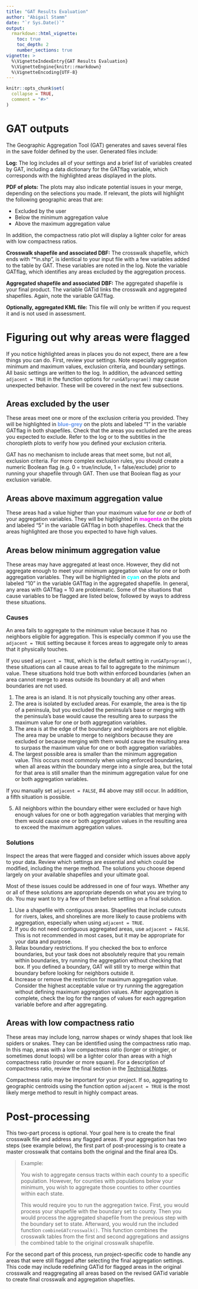 ```yaml
---
title: "GAT Results Evaluation"
author: "Abigail Stamm"
date: "`r Sys.Date()`"
output: 
  rmarkdown::html_vignette:
    toc: true
    toc_depth: 2
    number_sections: true
vignette: >
  %\VignetteIndexEntry{GAT Results Evaluation}
  %\VignetteEngine{knitr::rmarkdown}
  %\VignetteEncoding{UTF-8}
---
```


```r
knitr::opts_chunk$set(
  collapse = TRUE,
  comment = "#>"
)
```

# GAT outputs 

The Geographic Aggregation Tool (GAT) generates and saves several files in the save folder defined by the user. Generated files include:

**Log:** The log includes all of your settings and a brief list of variables created by GAT, including a data dictionary for the GATflag variable, which corresponds with the highlighted areas displayed in the plots.

**PDF of plots:** The plots may also indicate potential issues in your merge, depending on the selections you made. If relevant, the plots will highlight the following geographic areas that are: 

* Excluded by the user
* Below the minimum aggregation value
* Above the maximum aggregation value

In addition, the compactness ratio plot will display a lighter color for areas with low compactness ratios. 

**Crosswalk shapefile and associated DBF:** The crosswalk shapefile, which ends with "*in.shp", is identical to your input file with a few variables added to the table by GAT. These variables are noted in the log. Note the variable GATflag, which identifies any areas excluded by the aggregation process.

**Aggregated shapefile and associated DBF:** The aggregated shapefile is your final product. The variable GATid links the crosswalk and aggregated shapefiles. Again, note the variable GATflag.

**Optionally, aggregated KML file\:** This file will only be written if you request it and is not used in assessment.



# Figuring out why areas were flagged

If you notice highlighted areas in places you do not expect, there are a few things you can do. First, review your settings. Note especially aggregation minimum and maximum values, exclusion criteria, and boundary settings. All basic settings are written to the log. In addition, the advanced setting `adjacent = TRUE` in the function options for `runGATprogram()` may cause unexpected behavior. These will be covered in the next few subsections.

## Areas excluded by the user

These areas meet one or more of the exclusion criteria you provided. They will be highlighted in **<span style='color: CornflowerBlue;'>blue-grey</span>** on the plots and labeled "1" in the variable GATflag in both shapefiles. Check that the areas you excluded are the areas you expected to exclude. Refer to the log or to the subtitles in the choropleth plots to verify how you defined your exclusion criteria.

GAT has no mechanism to include areas that meet some, but not all, exclusion criteria. For more complex exclusion rules, you should create a numeric Boolean flag (e.g. 0 = true/include, 1 = false/exclude) prior to running your shapefile through GAT. Then use that Boolean flag as your exclusion variable.

## Areas above maximum aggregation value 

These areas had a value higher than your maximum value for *one or both* of your aggregation variables. They will be highlighted in **<span style='color: magenta;'>magenta</span>** on the plots and labeled "5" in the variable GATflag in both shapefiles. Check that the areas highlighted are those you expected to have high values. 

## Areas below minimum aggregation value

These areas may have aggregated at least once. However, they did not aggregate enough to meet your minimum aggregation value for one or both aggregation variables. They will be highlighted in **<span style='color: cyan;'>cyan</span>** on the plots and labeled "10" in the variable GATflag in the aggregated shapefile. In general, any areas with GATflag = 10 are problematic. Some of the situations that cause variables to be flagged are listed below, followed by ways to address these situations.

### Causes 

An area fails to aggregate to the minimum value because it has no neighbors eligible for aggregation. This is especially common if you use the `adjacent = TRUE` setting because it forces areas to aggregate only to areas that it physically touches. 

If you used `adjacent = TRUE`, which is the default setting in `runGATprogram()`, these situations can all cause areas to fail to aggregate to the minimum value. These situations hold true both within enforced boundaries (when an area cannot merge to areas outside its boundary at all) and when boundaries are not used.

1. The area is an island. It is not physically touching any other areas.
2. The area is isolated by excluded areas. For example, the area is the tip of a peninsula, but you excluded the peninsula's base or merging with the peninsula's base would cause the resulting area to surpass the maximum value for one or both aggregation variables.
3. The area is at the edge of the boundary and neighbors are not eligible. The area may be unable to merge to neighbors because they are excluded or because merging with them would cause the resulting area to surpass the maximum value for one or both aggregation variables.
4. The largest possible area is smaller than the minimum aggregation value. This occurs most commonly when using enforced boundaries, when all areas within the boundary merge into a single area, but the total for that area is still smaller than the minimum aggregation value for one or both aggregation variables.

If you manually set `adjacent = FALSE`, #4 above may still occur. In addition, a fifth situation is possible.

5. All neighbors within the boundary either were excluded or have high enough values for one or both aggregation variables that merging with them would cause one or both aggregation values in the resulting area to exceed the maximum aggregation values.

### Solutions 

Inspect the areas that were flagged and consider which issues above apply to your data. Review which settings are essential and which could be modified, including the merge method. The solutions you choose depend largely on your available shapefiles and your ultimate goal. 

Most of these issues could be addressed in one of four ways. Whether any or all of these solutions are appropriate depends on what you are trying to do. You may want to try a few of them before settling on a final solution. 

1. Use a shapefile with contiguous areas. Shapefiles that include cutouts for rivers, lakes, and shorelines are more likely to cause problems with aggregation, especially when using `adjacent = TRUE`.
2. If you do not need contiguous aggregated areas, use `adjacent = FALSE`. This is not recommended in most cases, but it may be appropriate for your data and purpose.
3. Relax boundary restrictions. If you checked the box to enforce boundaries, but your task does not absolutely require that you remain within boundaries, try running the aggregation without checking that box. If you defined a boundary, GAT will still try to merge within that boundary before looking for neighbors outside it.
4. Increase or remove the restriction for maximum aggregation value. Consider the highest acceptable value or try running the aggregation without defining maximum aggregation values. After aggregation is complete, check the log for the ranges of values for each aggregation variable before and after aggregating.

## Areas with low compactness ratio

These areas may include long, narrow shapes or windy shapes that look like spiders or snakes. They can be identified using the compactness ratio map. In this map, areas with a low compactness ratio (longer or stringier, or sometimes donut loops) will be a lighter color than areas with a high compactness ratio (rounder or more square). For a description of compactness ratio, review the final section in the [Technical Notes](../doc/gat_tech_notes.html).

Compactness ratio may be important for your project. If so, aggregating to geographic centroids using the function option `adjacent = TRUE` is the most likely merge method to result in highly compact areas.  

# Post-processing

This two-part process is optional. Your goal here is to create the final crosswalk file and address any flagged areas. If your aggregation has two steps (see example below), the first part of post-processing is to create a master crosswalk that contains both the original and the final area IDs.

> Example:
>
> You wish to aggregate census tracts within each county to a specific population. However, for counties with populations below your minimum, you wish to aggregate those counties to other counties within each state.
>
> This would require you to run the aggregation twice. First, you would process your shapefile with the boundary set to county. Then you would process the aggregated shapefile from the previous step with the boundary set to state. Afterward, you would run the included function `combineGATcrosswalk()`. This function combines the crosswalk tables from the first and second aggregations and assigns the combined table to the original crosswalk shapefile. 


For the second part of this process, run project-specific code to handle any areas that were still flagged after selecting the final aggregation settings. This code may include redefining GATid for flagged areas in the original crosswalk and reaggregating all areas based on the revised GATid variable to create final crosswalk and aggregation shapefiles.
